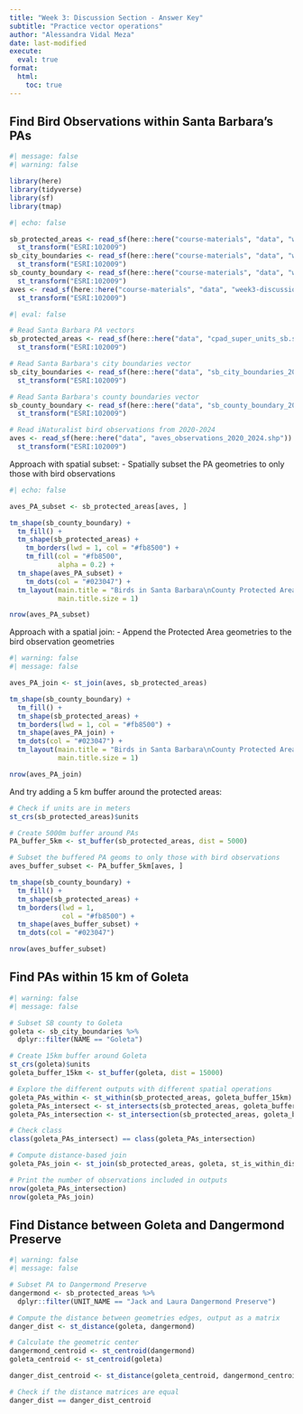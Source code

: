 ```yaml
---
title: "Week 3: Discussion Section - Answer Key"
subtitle: "Practice vector operations"
author: "Alessandra Vidal Meza"
date: last-modified
execute: 
  eval: true
format:
  html:
    toc: true
---
```


## Find Bird Observations within Santa Barbara's PAs

```r
#| message: false
#| warning: false

library(here)
library(tidyverse)
library(sf)
library(tmap)
```

```r
#| echo: false

sb_protected_areas <- read_sf(here::here("course-materials", "data", "week3-discussion", "cpad_super_units_sb.shp")) %>% 
  st_transform("ESRI:102009")
sb_city_boundaries <- read_sf(here::here("course-materials", "data", "week3-discussion", "sb_city_boundaries_2003.shp")) %>%
  st_transform("ESRI:102009")
sb_county_boundary <- read_sf(here::here("course-materials", "data", "week3-discussion", "sb_county_boundary_2020.shp")) %>%
  st_transform("ESRI:102009")
aves <- read_sf(here::here("course-materials", "data", "week3-discussion", "aves_observations_2020_2024.shp")) %>%
  st_transform("ESRI:102009")
```

```r
#| eval: false

# Read Santa Barbara PA vectors
sb_protected_areas <- read_sf(here::here("data", "cpad_super_units_sb.shp")) %>% 
  st_transform("ESRI:102009")

# Read Santa Barbara's city boundaries vector
sb_city_boundaries <- read_sf(here::here("data", "sb_city_boundaries_2003.shp")) %>%
  st_transform("ESRI:102009")

# Read Santa Barbara's county boundaries vector
sb_county_boundary <- read_sf(here::here("data", "sb_county_boundary_2020.shp")) %>%
  st_transform("ESRI:102009")

# Read iNaturalist bird observations from 2020-2024
aves <- read_sf(here::here("data", "aves_observations_2020_2024.shp")) %>%
  st_transform("ESRI:102009")
```

Approach with spatial subset: 
- Spatially subset the PA geometries to only those with bird observations

```r
#| echo: false

aves_PA_subset <- sb_protected_areas[aves, ]

tm_shape(sb_county_boundary) +
  tm_fill() +
  tm_shape(sb_protected_areas) +
    tm_borders(lwd = 1, col = "#fb8500") +
    tm_fill(col = "#fb8500",
            alpha = 0.2) +
  tm_shape(aves_PA_subset) +
    tm_dots(col = "#023047") +
  tm_layout(main.title = "Birds in Santa Barbara\nCounty Protected Areas",
            main.title.size = 1)

nrow(aves_PA_subset)
```

Approach with a spatial join:
- Append the Protected Area geometries to the bird observation geometries

```r
#| warning: false
#| message: false

aves_PA_join <- st_join(aves, sb_protected_areas)

tm_shape(sb_county_boundary) +
  tm_fill() +
  tm_shape(sb_protected_areas) +
  tm_borders(lwd = 1, col = "#fb8500") +
  tm_shape(aves_PA_join) +
  tm_dots(col = "#023047") +
  tm_layout(main.title = "Birds in Santa Barbara\nCounty Protected Areas",
            main.title.size = 1)

nrow(aves_PA_join)
```

And try adding a 5 km buffer around the protected areas:

```r
# Check if units are in meters
st_crs(sb_protected_areas)$units

# Create 5000m buffer around PAs
PA_buffer_5km <- st_buffer(sb_protected_areas, dist = 5000)

# Subset the buffered PA geoms to only those with bird observations
aves_buffer_subset <- PA_buffer_5km[aves, ]

tm_shape(sb_county_boundary) +
  tm_fill() +
  tm_shape(sb_protected_areas) +
  tm_borders(lwd = 1,
             col = "#fb8500") +
  tm_shape(aves_buffer_subset) +
  tm_dots(col = "#023047")

nrow(aves_buffer_subset)
```

## Find PAs within 15 km of Goleta

```r
#| warning: false
#| message: false

# Subset SB county to Goleta
goleta <- sb_city_boundaries %>%
  dplyr::filter(NAME == "Goleta")

# Create 15km buffer around Goleta
st_crs(goleta)$units
goleta_buffer_15km <- st_buffer(goleta, dist = 15000)

# Explore the different outputs with different spatial operations
goleta_PAs_within <- st_within(sb_protected_areas, goleta_buffer_15km)
goleta_PAs_intersect <- st_intersects(sb_protected_areas, goleta_buffer_15km)
goleta_PAs_intersection <- st_intersection(sb_protected_areas, goleta_buffer_15km)

# Check class
class(goleta_PAs_intersect) == class(goleta_PAs_intersection)

# Compute distance-based join
goleta_PAs_join <- st_join(sb_protected_areas, goleta, st_is_within_distance, dist = 15000)

# Print the number of observations included in outputs
nrow(goleta_PAs_intersection)
nrow(goleta_PAs_join)
```

## Find Distance between Goleta and Dangermond Preserve

```r
#| warning: false
#| message: false

# Subset PA to Dangermond Preserve
dangermond <- sb_protected_areas %>%
  dplyr::filter(UNIT_NAME == "Jack and Laura Dangermond Preserve")

# Compute the distance between geometries edges, output as a matrix
danger_dist <- st_distance(goleta, dangermond)

# Calculate the geometric center
dangermond_centroid <- st_centroid(dangermond)
goleta_centroid <- st_centroid(goleta)

danger_dist_centroid <- st_distance(goleta_centroid, dangermond_centroid)

# Check if the distance matrices are equal
danger_dist == danger_dist_centroid
```
